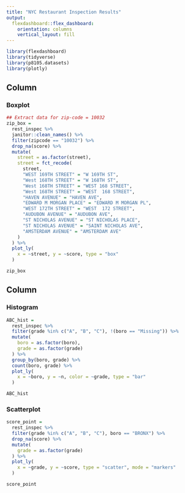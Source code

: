 ```yaml
---
title: "NYC Restaurant Inspection Results"
output: 
  flexdashboard::flex_dashboard:
    orientation: columns
    vertical_layout: fill
---
```


```r
library(flexdashboard)
library(tidyverse)
library(p8105.datasets)
library(plotly)
```

Column {data-width=650}
-----------------------------------------------------------------------

### Boxplot

```r
## Extract data for zip-code = 10032
zip_box = 
  rest_inspec %>% 
  janitor::clean_names() %>% 
  filter(zipcode == "10032") %>% 
  drop_na(score) %>% 
  mutate(
    street = as.factor(street),
    street = fct_recode(
      street, 
      "WEST 169TH STREET" = "W 169TH ST",
      "West 168TH STREET" = "W 168TH ST",
      "West 168TH STREET" = "WEST 168 STREET",
      "West 168TH STREET" = "WEST  168 STREET",
      "HAVEN AVENUE" = "HAVEN AVE",
      "EDWARD M MORGAN PLACE" = "EDWARD M MORGAN PL",
      "WEST 172TH STREET" = "WEST  172 STREET",
      "AUDUBON AVENUE" = "AUDUBON AVE",
      "ST NICHOLAS AVENUE" = "ST NICHOLAS PLACE",
      "ST NICHOLAS AVENUE" = "SAINT NICHOLAS AVE",
      "AMSTERDAM AVENUE" = "AMSTERDAM AVE"
    )
  ) %>% 
  plot_ly(
    x = ~street, y = ~score, type = "box"
  )

zip_box
```

Column {data-width=350}
-----------------------------------------------------------------------

### Histogram

```r
ABC_hist = 
  rest_inspec %>%
  filter(grade %in% c("A", "B", "C"), !(boro == "Missing")) %>% 
  mutate(
    boro = as.factor(boro),
    grade = as.factor(grade)
  ) %>% 
  group_by(boro, grade) %>% 
  count(boro, grade) %>% 
  plot_ly(
    x = ~boro, y = ~n, color = ~grade, type = "bar"
  )

ABC_hist
```

### Scatterplot

```r
score_point = 
  rest_inspec %>%
  filter(grade %in% c("A", "B", "C"), boro == "BRONX") %>% 
  drop_na(score) %>% 
  mutate(
    grade = as.factor(grade)
  ) %>% 
  plot_ly(
    x = ~grade, y = ~score, type = "scatter", mode = "markers"
  )

score_point
```
